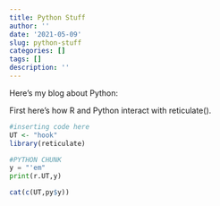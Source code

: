 ```yaml
---
title: Python Stuff
author: ''
date: '2021-05-09'
slug: python-stuff
categories: []
tags: []
description: ''
---
```

Here's my blog about Python:

First here's how R and Python interact with reticulate().

```r
#inserting code here
UT <- "hook"
library(reticulate)
```

```python
#PYTHON CHUNK
y = "'em"
print(r.UT,y)
```

```R
cat(c(UT,py$y))
```